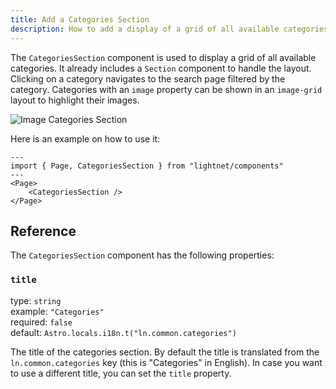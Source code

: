```yaml
---
title: Add a Categories Section
description: How to add a display of a grid of all available categories to your LightNet page.
---
```


The `CategoriesSection` component is used to display a grid of all available categories. It already includes a `Section`
component to handle the layout. Clicking on a category navigates to the search page filtered by the category. Categories
with an `image` property can be shown in an `image-grid` layout to highlight their images.

![Image Categories Section](./images/categories.webp)

Here is an example on how to use it:

```astro
---
import { Page, CategoriesSection } from "lightnet/components"
---
<Page>
    <CategoriesSection />
</Page>
```

## Reference

The `CategoriesSection` component has the following properties:

### `title`

type: `string` \
example: `"Categories"` \
required: `false` \
default: `Astro.locals.i18n.t("ln.common.categories")`

The title of the categories section. By default the title is translated from the `ln.common.categories` key (this is "Categories" in English).
In case you want to use a different title, you can set the `title` property.